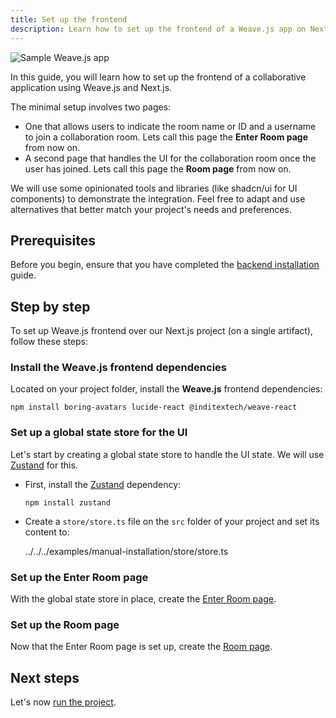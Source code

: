 ```yaml
---
title: Set up the frontend
description: Learn how to set up the frontend of a Weave.js app on Next.js
---
```


![Sample Weave.js app](/images/sample-app-manual.gif)

In this guide, you will learn how to set up the frontend of a collaborative application using Weave.js and Next.js.

The minimal setup involves two pages:

- One that allows users to indicate the room name or ID and a username to join a collaboration room.
  Lets call this page the **Enter Room page** from now on.
- A second page that handles the UI for the collaboration room once the user has joined.
  Lets call this page the **Room page** from now on.

<Callout title="Opinionated tools" type="note">
We will use some opinionated tools and libraries (like shadcn/ui for UI components) to demonstrate the integration. 
Feel free to adapt and use alternatives that better match your project's needs and preferences.
</Callout>

## Prerequisites

Before you begin, ensure that you have completed the [backend installation](/docs/main/manual-installation/backend) guide.

## Step by step

To set up Weave.js frontend over our Next.js project (on a single artifact), follow these steps:

<div className="fd-steps">

<div className="[&_h3]:fd-step">
 
### Install the Weave.js frontend dependencies

Located on your project folder, install the **Weave.js** frontend dependencies:

```shell
npm install boring-avatars lucide-react @inditextech/weave-react
```

</div>

<div className="[&_h3]:fd-step">
 
### Set up a global state store for the UI

Let's start by creating a global state store to handle the UI state. We will use
[Zustand](https://zustand.docs.pmnd.rs/getting-started/introduction) for this.


- First, install the [Zustand](https://zustand.docs.pmnd.rs/getting-started/introduction) dependency:

  ```shell
  npm install zustand
  ```

- Create a `store/store.ts` file on the `src` folder of your project and set its content to:

  <include lang="ts" meta='title="store/store.ts"'>
    ../../../examples/manual-installation/store/store.ts
  </include>

</div>

<div className="[&_h3]:fd-step">
 
### Set up the Enter Room page

With the global state store in place, create the [Enter Room page](/docs/main/manual-installation/frontend/enter-room-page).

</div>

<div className="[&_h3]:fd-step">
 
### Set up the Room page

Now that the Enter Room page is set up, create the [Room page](/docs/main/manual-installation/frontend/room-page).

</div>

</div>

## Next steps

Let's now [run the project](/docs/main/manual-installation#run-the-project).
